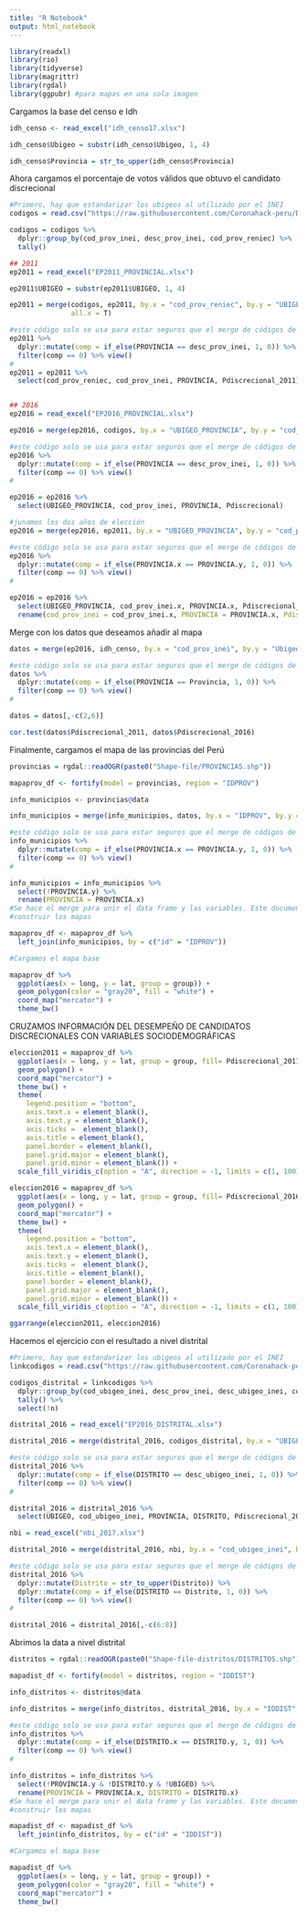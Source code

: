 ```yaml
---
title: "R Notebook"
output: html_notebook
---
```

```r
library(readxl)
library(rio)
library(tidyverse)
library(magrittr)
library(rgdal)
library(ggpubr) #para mapas en una sola imagen
```

Cargamos la base del censo e Idh
```r
idh_censo <- read_excel("idh_censo17.xlsx")

idh_censo$Ubigeo = substr(idh_censo$Ubigeo, 1, 4)

idh_censo$Provincia = str_to_upper(idh_censo$Provincia)
```

Ahora cargamos el porcentaje de votos válidos que obtuvo el candidato discrecional
```r
#Primero, hay que estandarizar los ubigeos al utilizado por el INEI
codigos = read.csv("https://raw.githubusercontent.com/Coronahack-peru/Datos-Abiertos-COVID-19/master/extras/ubigeos.csv", colClasses = "character")

codigos = codigos %>%
  dplyr::group_by(cod_prov_inei, desc_prov_inei, cod_prov_reniec) %>%
  tally()

## 2011
ep2011 = read_excel("EP2011_PROVINCIAL.xlsx")

ep2011$UBIGEO = substr(ep2011$UBIGEO, 1, 4)

ep2011 = merge(codigos, ep2011, by.x = "cod_prov_reniec", by.y = "UBIGEO",
               all.x = T)

#este código solo se usa para estar seguros que el merge de códigos de provincia fueron pegados correctamente
ep2011 %>%
  dplyr::mutate(comp = if_else(PROVINCIA == desc_prov_inei, 1, 0)) %>%
  filter(comp == 0) %>% view()
#
ep2011 = ep2011 %>% 
  select(cod_prov_reniec, cod_prov_inei, PROVINCIA, Pdiscrecional_2011)


## 2016
ep2016 = read_excel("EP2016_PROVINCIAL.xlsx")

ep2016 = merge(ep2016, codigos, by.x = "UBIGEO_PROVINCIA", by.y = "cod_prov_reniec")

#este código solo se usa para estar seguros que el merge de códigos de provincia fueron pegados correctamente
ep2016 %>%
  dplyr::mutate(comp = if_else(PROVINCIA == desc_prov_inei, 1, 0)) %>%
  filter(comp == 0) %>% view()
#

ep2016 = ep2016 %>% 
  select(UBIGEO_PROVINCIA, cod_prov_inei, PROVINCIA, Pdiscrecional)

#junamos los dos años de elección
ep2016 = merge(ep2016, ep2011, by.x = "UBIGEO_PROVINCIA", by.y = "cod_prov_reniec")

#este código solo se usa para estar seguros que el merge de códigos de provincia fueron pegados correctamente
ep2016 %>%
  dplyr::mutate(comp = if_else(PROVINCIA.x == PROVINCIA.y, 1, 0)) %>%
  filter(comp == 0) %>% view()
#

ep2016 = ep2016 %>%
  select(UBIGEO_PROVINCIA, cod_prov_inei.x, PROVINCIA.x, Pdiscrecional_2011, Pdiscrecional) %>%
  rename(cod_prov_inei = cod_prov_inei.x, PROVINCIA = PROVINCIA.x, Pdiscrecional_2016 = Pdiscrecional)
```

Merge con los datos que deseamos añadir al mapa
```r
datos = merge(ep2016, idh_censo, by.x = "cod_prov_inei", by.y = "Ubigeo")

#este código solo se usa para estar seguros que el merge de códigos de provincia fueron pegados correctamente
datos %>%
  dplyr::mutate(comp = if_else(PROVINCIA == Provincia, 1, 0)) %>%
  filter(comp == 0) %>% view()
#

datos = datos[,-c(2,6)]

cor.test(datos$Pdiscrecional_2011, datos$Pdiscrecional_2016)
```


Finalmente, cargamos el mapa de las provincias del Perú
```r
provincias = rgdal::readOGR(paste0("Shape-file/PROVINCIAS.shp"))

mapaprov_df <- fortify(model = provincias, region = "IDPROV")

info_municipios <- provincias@data

info_municipios = merge(info_municipios, datos, by.x = "IDPROV", by.y = "cod_prov_inei", all.x=T)

#este código solo se usa para estar seguros que el merge de códigos de provincia fueron pegados correctamente
info_municipios %>%
  dplyr::mutate(comp = if_else(PROVINCIA.x == PROVINCIA.y, 1, 0)) %>%
  filter(comp == 0) %>% view()
#

info_municipios = info_municipios %>%
  select(!PROVINCIA.y) %>%
  rename(PROVINCIA = PROVINCIA.x)
#Se hace el merge para unir el data frame y las variables. Este documento será utilizado para
#construir los mapas

mapaprov_df <- mapaprov_df %>%
  left_join(info_municipios, by = c("id" = "IDPROV"))

#Cargamos el mapa base

mapaprov_df %>%
  ggplot(aes(x = long, y = lat, group = group)) +
  geom_polygon(color = "gray20", fill = "white") + 
  coord_map("mercator") +
  theme_bw()
```

CRUZAMOS INFORMACIÓN DEL DESEMPEÑO DE CANDIDATOS DISCRECIONALES CON VARIABLES SOCIODEMOGRÁFICAS
```r
eleccion2011 = mapaprov_df %>%
  ggplot(aes(x = long, y = lat, group = group, fill= Pdiscrecional_2011)) +
  geom_polygon() +
  coord_map("mercator") +
  theme_bw() +
  theme(
    legend.position = "bottom",
    axis.text.x = element_blank(),
    axis.text.y = element_blank(),
    axis.ticks =  element_blank(),
    axis.title = element_blank(),
    panel.border = element_blank(),
    panel.grid.major = element_blank(),
    panel.grid.minor = element_blank()) +
  scale_fill_viridis_c(option = "A", direction = -1, limits = c(1, 100))

eleccion2016 = mapaprov_df %>%
  ggplot(aes(x = long, y = lat, group = group, fill= Pdiscrecional_2016)) +
  geom_polygon() +
  coord_map("mercator") +
  theme_bw() +
  theme(
    legend.position = "bottom",
    axis.text.x = element_blank(),
    axis.text.y = element_blank(),
    axis.ticks =  element_blank(),
    axis.title = element_blank(),
    panel.border = element_blank(),
    panel.grid.major = element_blank(),
    panel.grid.minor = element_blank()) +
  scale_fill_viridis_c(option = "A", direction = -1, limits = c(1, 100))

ggarrange(eleccion2011, eleccion2016)
```

Hacemos el ejercicio con el resultado a nivel distrital
```r
#Primero, hay que estandarizar los ubigeos al utilizado por el INEI
linkcodigos = read.csv("https://raw.githubusercontent.com/Coronahack-peru/Datos-Abiertos-COVID-19/master/extras/ubigeos.csv", colClasses = "character")

codigos_distrital = linkcodigos %>%
  dplyr::group_by(cod_ubigeo_inei, desc_prov_inei, desc_ubigeo_inei, cod_ubigeo_reniec) %>%
  tally() %>%
  select(!n)

distrital_2016 = read_excel("EP2016_DISTRITAL.xlsx")

distrital_2016 = merge(distrital_2016, codigos_distrital, by.x = "UBIGEO", by.y = "cod_ubigeo_reniec")

#este código solo se usa para estar seguros que el merge de códigos de provincia fueron pegados correctamente
distrital_2016 %>%
  dplyr::mutate(comp = if_else(DISTRITO == desc_ubigeo_inei, 1, 0)) %>%
  filter(comp == 0) %>% view()
#

distrital_2016 = distrital_2016 %>%
  select(UBIGEO, cod_ubigeo_inei, PROVINCIA, DISTRITO, Pdiscrecional_2016)

nbi = read_excel("nbi_2017.xlsx")

distrital_2016 = merge(distrital_2016, nbi, by.x = "cod_ubigeo_inei", by.y = "Ubigeo")

#este código solo se usa para estar seguros que el merge de códigos de provincia fueron pegados correctamente
distrital_2016 %>%
  dplyr::mutate(Distrito = str_to_upper(Distrito)) %>%
  dplyr::mutate(comp = if_else(DISTRITO == Distrito, 1, 0)) %>%
  filter(comp == 0) %>% view()
#

distrital_2016 = distrital_2016[,-c(6:8)]
```

Abrimos la data a nivel distrital
```r
distritos = rgdal::readOGR(paste0("Shape-file-distritos/DISTRITOS.shp"))

mapadist_df <- fortify(model = distritos, region = "IDDIST")

info_distritos <- distritos@data

info_distritos = merge(info_distritos, distrital_2016, by.x = "IDDIST", by.y = "cod_ubigeo_inei", all.x=T)

#este código solo se usa para estar seguros que el merge de códigos de provincia fueron pegados correctamente
info_distritos %>%
  dplyr::mutate(comp = if_else(DISTRITO.x == DISTRITO.y, 1, 0)) %>%
  filter(comp == 0) %>% view()
#

info_distritos = info_distritos %>%
  select(!PROVINCIA.y & !DISTRITO.y & !UBIGEO) %>%
  rename(PROVINCIA = PROVINCIA.x, DISTRITO = DISTRITO.x)
#Se hace el merge para unir el data frame y las variables. Este documento será utilizado para
#construir los mapas

mapadist_df <- mapadist_df %>%
  left_join(info_distritos, by = c("id" = "IDDIST"))

#Cargamos el mapa base

mapadist_df %>%
  ggplot(aes(x = long, y = lat, group = group)) +
  geom_polygon(color = "gray20", fill = "white") + 
  coord_map("mercator") +
  theme_bw()
```

